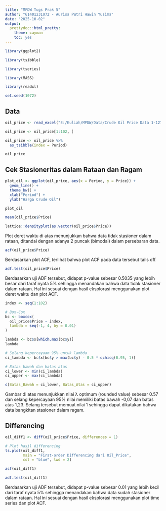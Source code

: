 ---
title: "MPDW Tugs Prak 5"
author: "G1401231072 - Aurisa Putri Hawin Yusima"
date: "2025-10-02"
output:
  prettydoc::html_pretty:
    theme: cayman
    toc: yes
---

```{r}
library(ggplot2)
```

```{r}
library(tsibble)
```

```{r}
library(tseries)
```

```{r}
library(MASS)
```

```{r}
library(readxl)
```

```{r}
set.seed(1072)
```

## Data
```{r}
oil_price <- read_excel("E:/Kuliah/MPDW/Data/Crude Oil Price Data 1-127.xlsx")
```

```{r}
oil_price <- oil_price[1:102, ]
```

```{r}
oil_price <- oil_price %>%
  as_tsibble(index = Period)
```

```{r}
oil_price
```

## Cek Stasioneritas dalam Rataan dan Ragam
```{r}
plot_oil <- ggplot(oil_price, aes(x = Period, y = Price)) + 
  geom_line() + 
  theme_bw() +
  xlab("Period") + 
  ylab("Harga Crude Oil")

plot_oil
```

```{r}
mean(oil_price$Price)
```

```{r}
lattice::densityplot(as.vector(oil_price$Price))
```
Plot deret waktu di atas menunjukkan bahwa data tidak stasioner dalam rataan, ditandai dengan adanya 2 puncak (bimodal) dalam persebaran data.

```{r}
acf(oil_price$Price)
```
Berdasarkan plot ACF, terlihat bahwa plot ACF pada data tersebut tails off.

```{r}
adf.test(oil_price$Price)
```
Berdasarkan uji ADF tersebut, didapat p-value sebesar 0.5035 yang lebih besar dari taraf nyata 5% sehingga menandakan bahwa data tidak stasioner dalam rataan. Hal ini sesuai dengan hasil eksplorasi menggunakan plot deret waktu dan plot ACF.

```{r}
index <- seq(1:102)

# Box-Cox
bc <- boxcox(
  oil_price$Price ~ index,
  lambda = seq(-1, 4, by = 0.01)
)
```

```{r}
lambda <- bc$x[which.max(bc$y)]
lambda
```

```{r}
# Selang kepercayaan 95% untuk lambda
ci_lambda <- bc$x[bc$y > max(bc$y) - 0.5 * qchisq(0.95, 1)]

# Batas bawah dan batas atas
ci_lower <- min(ci_lambda)
ci_upper <- max(ci_lambda)

c(Batas_Bawah = ci_lower, Batas_Atas = ci_upper)
```
Gambar di atas menunjukkan nilai λ optimum (rounded value) sebesar 0.57 dan selang kepercayaan 95% nilai memiliki batas bawah -0,07 dan batas atas 1,23. Selang tersebut memuat nilai 1 sehingga dapat dikatakan bahwa data bangkitan stasioner dalam ragam.

## Differencing
```{r}
oil_diff1 <- diff(oil_price$Price, differences = 1)

# Plot hasil differencing
ts.plot(oil_diff1,
        main = "First-order Differencing dari Oil_Price",
        col = "blue", lwd = 2)
```

```{r}
acf(oil_diff1)
```

```{r}
adf.test(oil_diff1)
```
Berdasarkan uji ADF tersebut, didapat p-value sebesar 0.01 yang lebih kecil dari taraf nyata 5% sehingga menandakan bahwa data sudah stasioner dalam rataan. Hal ini sesuai dengan hasil eksplorasi menggunakan plot time series dan plot ACF.

